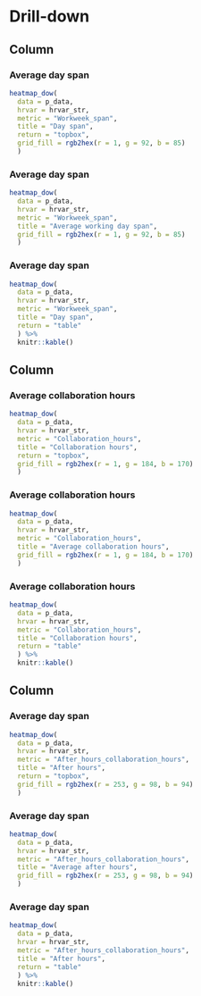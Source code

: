 Drill-down
=====================================

Column {data-width=33%}
----------------------------------------------------------------------------

### Average day span 

```r

heatmap_dow(
  data = p_data,
  hrvar = hrvar_str,
  metric = "Workweek_span",
  title = "Day span",
  return = "topbox",
  grid_fill = rgb2hex(r = 1, g = 92, b = 85)
  )
```

### Average day span

```r

heatmap_dow(
  data = p_data,
  hrvar = hrvar_str,
  metric = "Workweek_span",
  title = "Average working day span",
  grid_fill = rgb2hex(r = 1, g = 92, b = 85)
  )

```

### Average day span 

```r

heatmap_dow(
  data = p_data,
  hrvar = hrvar_str,
  metric = "Workweek_span",
  title = "Day span",
  return = "table"
  ) %>%
  knitr::kable()

```

Column {data-width=33%}
----------------------------------------------------------------------------

### Average collaboration hours 

```r
heatmap_dow(
  data = p_data,
  hrvar = hrvar_str,
  metric = "Collaboration_hours",
  title = "Collaboration hours",
  return = "topbox",
  grid_fill = rgb2hex(r = 1, g = 184, b = 170)
  )
```

### Average collaboration hours

```r
heatmap_dow(
  data = p_data,
  hrvar = hrvar_str,
  metric = "Collaboration_hours",
  title = "Average collaboration hours",
  grid_fill = rgb2hex(r = 1, g = 184, b = 170)
  )
```

### Average collaboration hours 

```r
heatmap_dow(
  data = p_data,
  hrvar = hrvar_str,
  metric = "Collaboration_hours",
  title = "Collaboration hours",
  return = "table"
  ) %>%
  knitr::kable()
```

Column {data-width=33%}
----------------------------------------------------------------------------

### Average day span 

```r
heatmap_dow(
  data = p_data,
  hrvar = hrvar_str,
  metric = "After_hours_collaboration_hours",
  title = "After hours",
  return = "topbox",
  grid_fill = rgb2hex(r = 253, g = 98, b = 94)
  )
```

### Average day span

```r
heatmap_dow(
  data = p_data,
  hrvar = hrvar_str,
  metric = "After_hours_collaboration_hours",
  title = "Average after hours",
  grid_fill = rgb2hex(r = 253, g = 98, b = 94)
  )
```

### Average day span 

```r
heatmap_dow(
  data = p_data,
  hrvar = hrvar_str,
  metric = "After_hours_collaboration_hours",
  title = "After hours",
  return = "table"
  ) %>%
  knitr::kable()
```

